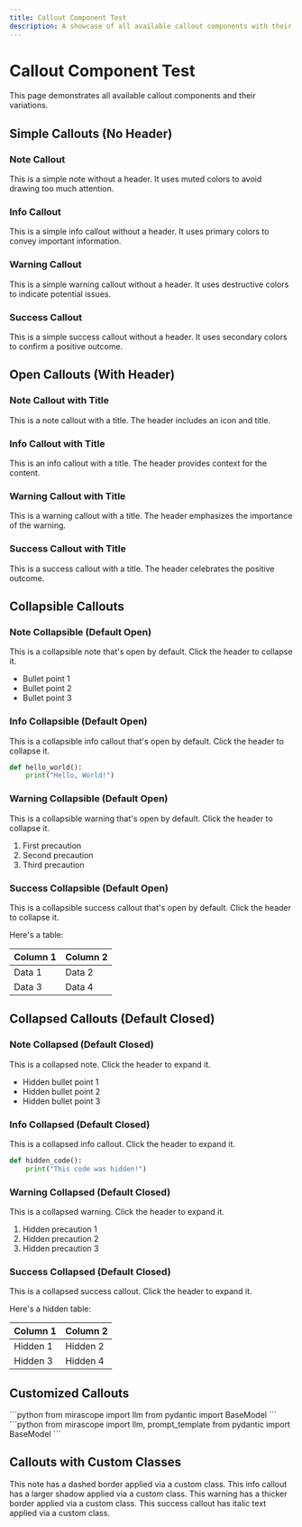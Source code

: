```yaml
---
title: Callout Component Test
description: A showcase of all available callout components with their variations
---
```


# Callout Component Test

This page demonstrates all available callout components and their variations.

## Simple Callouts (No Header)

### Note Callout

<Note>
This is a simple note without a header. It uses muted colors to avoid drawing too much attention.
</Note>

### Info Callout

<Info>
This is a simple info callout without a header. It uses primary colors to convey important information.
</Info>

### Warning Callout

<Warning>
This is a simple warning callout without a header. It uses destructive colors to indicate potential issues.
</Warning>

### Success Callout

<Success>
This is a simple success callout without a header. It uses secondary colors to confirm a positive outcome.
</Success>


## Open Callouts (With Header)

### Note Callout with Title

<Note title="Important Note">
This is a note callout with a title. The header includes an icon and title.
</Note>

### Info Callout with Title

<Info title="Helpful Information">
This is an info callout with a title. The header provides context for the content.
</Info>

### Warning Callout with Title

<Warning title="Caution Required">
This is a warning callout with a title. The header emphasizes the importance of the warning.
</Warning>

### Success Callout with Title

<Success title="Operation Successful">
This is a success callout with a title. The header celebrates the positive outcome.
</Success>


## Collapsible Callouts

### Note Collapsible (Default Open)

<Note title="Expandable Note" collapsible={true}>
This is a collapsible note that's open by default. Click the header to collapse it.

- Bullet point 1
- Bullet point 2
- Bullet point 3
</Note>

### Info Collapsible (Default Open)

<Info title="Expandable Information" collapsible={true}>
This is a collapsible info callout that's open by default. Click the header to collapse it.

```python
def hello_world():
    print("Hello, World!")
```
</Info>

### Warning Collapsible (Default Open)

<Warning title="Important Warning" collapsible={true}>
This is a collapsible warning that's open by default. Click the header to collapse it.

1. First precaution
2. Second precaution
3. Third precaution
</Warning>

### Success Collapsible (Default Open)

<Success title="Success Details" collapsible={true}>
This is a collapsible success callout that's open by default. Click the header to collapse it.

Here's a table:

| Column 1 | Column 2 |
|----------|----------|
| Data 1   | Data 2   |
| Data 3   | Data 4   |
</Success>



## Collapsed Callouts (Default Closed)

### Note Collapsed (Default Closed)

<Note title="Hidden Note Content" collapsible={true} defaultOpen={false}>
This is a collapsed note. Click the header to expand it.

- Hidden bullet point 1
- Hidden bullet point 2
- Hidden bullet point 3
</Note>

### Info Collapsed (Default Closed)

<Info title="Hidden Information" collapsible={true} defaultOpen={false}>
This is a collapsed info callout. Click the header to expand it.

```python
def hidden_code():
    print("This code was hidden!")
```
</Info>

### Warning Collapsed (Default Closed)

<Warning title="Hidden Warning" collapsible={true} defaultOpen={false}>
This is a collapsed warning. Click the header to expand it.

1. Hidden precaution 1
2. Hidden precaution 2
3. Hidden precaution 3
</Warning>

### Success Collapsed (Default Closed)

<Success title="Hidden Success Details" collapsible={true} defaultOpen={false}>
This is a collapsed success callout. Click the header to expand it.

Here's a hidden table:

| Column 1 | Column 2 |
|----------|----------|
| Hidden 1 | Hidden 2 |
| Hidden 3 | Hidden 4 |
</Success>


## Customized Callouts

<TabbedSection showLogo={true}>
<Tab value="Shorthand">
```python
from mirascope import llm
from pydantic import BaseModel
```
</Tab>
<Tab value="Template">
```python
from mirascope import llm, prompt_template
from pydantic import BaseModel
```
</Tab>
</TabbedSection>
<Info collapsible={true} title="Official SDK">
<ProviderCodeBlock 
  examplePath="mirascope/getting-started/quickstart/sdk"
/>
</Info>


## Callouts with Custom Classes

<Note className="border-dashed">
This note has a dashed border applied via a custom class.
</Note>

<Info className="shadow-lg">
This info callout has a larger shadow applied via a custom class.
</Info>

<Warning className="border-2">
This warning has a thicker border applied via a custom class.
</Warning>

<Success className="italic">
This success callout has italic text applied via a custom class.
</Success>

